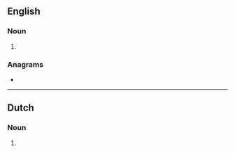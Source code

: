 ==English==

===Noun===
{{head|en|noun plural form}}

# {{plural of|emitter|lang=en}}

===Anagrams===
* {{anagrams|en|meritest|termites}}

----

==Dutch==

===Noun===
{{head|nl|noun plural form}}

# {{nl-noun form of|pl|emitter}}